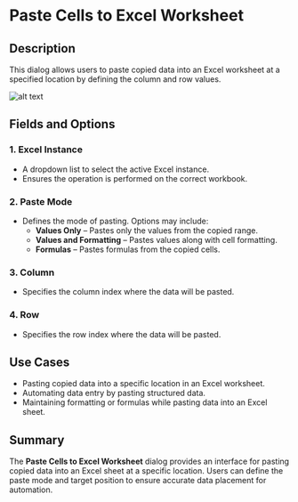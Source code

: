 # Paste Cells to Excel Worksheet

## Description  

This dialog allows users to paste copied data into an Excel worksheet at a specified location by defining the column and row values.

![alt text](../../../assets/excel/paste-cells-to-excel-worksheet.png)

## Fields and Options  

### 1. **Excel Instance** 

- A dropdown list to select the active Excel instance.  
- Ensures the operation is performed on the correct workbook.  

### 2. **Paste Mode** 

- Defines the mode of pasting. Options may include:  
  - **Values Only** – Pastes only the values from the copied range.  
  - **Values and Formatting** – Pastes values along with cell formatting.  
  - **Formulas** – Pastes formulas from the copied cells.  

### 3. **Column** 

- Specifies the column index where the data will be pasted.  

### 4. **Row** 

- Specifies the row index where the data will be pasted.  

## Use Cases  

- Pasting copied data into a specific location in an Excel worksheet.  
- Automating data entry by pasting structured data.  
- Maintaining formatting or formulas while pasting data into an Excel sheet.  

## Summary  

The **Paste Cells to Excel Worksheet** dialog provides an interface for pasting copied data into an Excel sheet at a specific location. Users can define the paste mode and target position to ensure accurate data placement for automation.  